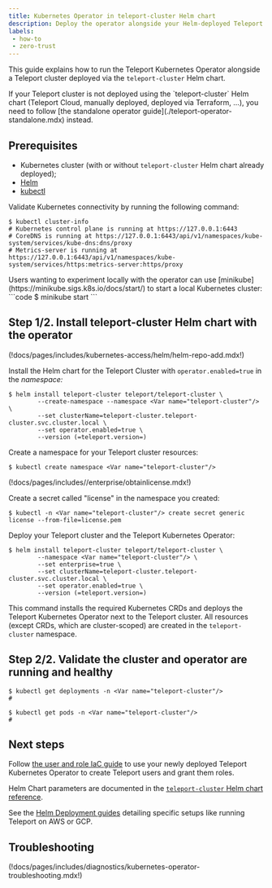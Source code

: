 ```yaml
---
title: Kubernetes Operator in teleport-cluster Helm chart
description: Deploy the operator alongside your Helm-deployed Teleport Cluster.
labels:
 - how-to
 - zero-trust
---
```


This guide explains how to run the Teleport Kubernetes Operator alongside a Teleport cluster
deployed via the `teleport-cluster` Helm chart.

<Admonition type="warning">
If your Teleport cluster is not deployed using the `teleport-cluster` Helm chart
(Teleport Cloud, manually deployed, deployed via Terraform, ...), you need to follow
[the standalone operator guide](./teleport-operator-standalone.mdx) instead.
</Admonition>

## Prerequisites

- Kubernetes cluster (with or without `teleport-cluster` Helm chart already deployed);
- [Helm](https://helm.sh/docs/intro/quickstart/)
- [kubectl](https://kubernetes.io/docs/tasks/tools/)

Validate Kubernetes connectivity by running the following command:

```code
$ kubectl cluster-info
# Kubernetes control plane is running at https://127.0.0.1:6443
# CoreDNS is running at https://127.0.0.1:6443/api/v1/namespaces/kube-system/services/kube-dns:dns/proxy
# Metrics-server is running at https://127.0.0.1:6443/api/v1/namespaces/kube-system/services/https:metrics-server:https/proxy
```

<Admonition type="tip">
  Users wanting to experiment locally with the operator can use [minikube](https://minikube.sigs.k8s.io/docs/start/)
  to start a local Kubernetes cluster:
  ```code
  $ minikube start
  ```
</Admonition>

## Step 1/2. Install teleport-cluster Helm chart with the operator

(!docs/pages/includes/kubernetes-access/helm/helm-repo-add.mdx!)

Install the Helm chart for the Teleport Cluster with `operator.enabled=true`
in the <Var name="teleport-cluster"/> namespace:

<Tabs>
<TabItem scope="oss" label="Teleport Community Edition">

```code
$ helm install teleport-cluster teleport/teleport-cluster \
        --create-namespace --namespace <Var name="teleport-cluster"/> \
        --set clusterName=teleport-cluster.teleport-cluster.svc.cluster.local \
        --set operator.enabled=true \
        --version (=teleport.version=)
```
</TabItem>
<TabItem scope="enterprise" label="Teleport Enterprise">

Create a namespace for your Teleport cluster resources:

```code
$ kubectl create namespace <Var name="teleport-cluster"/>
```

(!docs/pages/includes//enterprise/obtainlicense.mdx!)

Create a secret called "license" in the namespace you created:

```code
$ kubectl -n <Var name="teleport-cluster"/> create secret generic license --from-file=license.pem
```

Deploy your Teleport cluster and the Teleport Kubernetes Operator:

```code
$ helm install teleport-cluster teleport/teleport-cluster \
        --namespace <Var name="teleport-cluster"/> \
        --set enterprise=true \
        --set clusterName=teleport-cluster.teleport-cluster.svc.cluster.local \
        --set operator.enabled=true \
        --version (=teleport.version=)
```
</TabItem>

</Tabs>

This command installs the required Kubernetes CRDs and deploys the Teleport Kubernetes Operator next to the Teleport
cluster. All resources (except CRDs, which are cluster-scoped) are created in the `teleport-cluster` namespace.

## Step 2/2. Validate the cluster and operator are running and healthy

```code
$ kubectl get deployments -n <Var name="teleport-cluster"/>
#

$ kubectl get pods -n <Var name="teleport-cluster"/>
#
```

## Next steps

Follow [the user and role IaC guide](../managing-resources/user-and-role.mdx) to use your newly
deployed Teleport Kubernetes Operator to create Teleport users and grant them
roles.

Helm Chart parameters are documented in the [`teleport-cluster` Helm chart reference](../../../reference/helm-reference/teleport-cluster.mdx).

See the [Helm Deployment guides](../../deploy-a-cluster/helm-deployments/helm-deployments.mdx) detailing specific setups like running Teleport on AWS or GCP.

## Troubleshooting

(!docs/pages/includes/diagnostics/kubernetes-operator-troubleshooting.mdx!)
